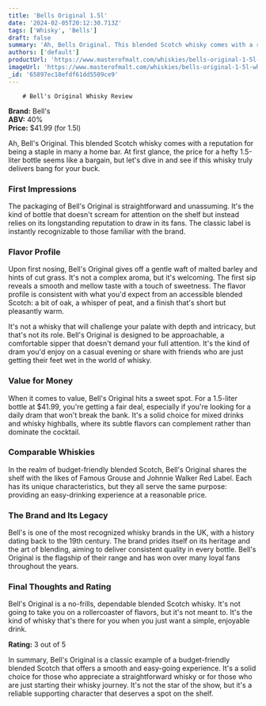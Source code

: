 ```yaml
---
title: 'Bells Original 1.5l'
date: '2024-02-05T20:12:30.713Z'
tags: ['Whisky', 'Bells']
draft: false
summary: 'Ah, Bells Original. This blended Scotch whisky comes with a reputation for being a staple in many a home bar. At first glance, th...'
authors: ['default']
productUrl: 'https://www.masterofmalt.com/whiskies/bells-original-1-5l-whisky/'
imageUrl: 'https://www.masterofmalt.com/whiskies/bells-original-1-5l-whisky.jpg'
_id: '65897ec18efdf61dd5509ce9'
---
```


        # Bell's Original Whisky Review

**Brand:** Bell's  
**ABV:** 40%  
**Price:** $41.99 (for 1.5l)

Ah, Bell's Original. This blended Scotch whisky comes with a reputation for being a staple in many a home bar. At first glance, the price for a hefty 1.5-liter bottle seems like a bargain, but let's dive in and see if this whisky truly delivers bang for your buck.

### First Impressions

The packaging of Bell's Original is straightforward and unassuming. It's the kind of bottle that doesn't scream for attention on the shelf but instead relies on its longstanding reputation to draw in its fans. The classic label is instantly recognizable to those familiar with the brand.

### Flavor Profile

Upon first nosing, Bell's Original gives off a gentle waft of malted barley and hints of cut grass. It's not a complex aroma, but it's welcoming. The first sip reveals a smooth and mellow taste with a touch of sweetness. The flavor profile is consistent with what you'd expect from an accessible blended Scotch: a bit of oak, a whisper of peat, and a finish that's short but pleasantly warm.

It's not a whisky that will challenge your palate with depth and intricacy, but that's not its role. Bell's Original is designed to be approachable, a comfortable sipper that doesn't demand your full attention. It's the kind of dram you'd enjoy on a casual evening or share with friends who are just getting their feet wet in the world of whisky.

### Value for Money

When it comes to value, Bell's Original hits a sweet spot. For a 1.5-liter bottle at $41.99, you're getting a fair deal, especially if you're looking for a daily dram that won't break the bank. It's a solid choice for mixed drinks and whisky highballs, where its subtle flavors can complement rather than dominate the cocktail.

### Comparable Whiskies

In the realm of budget-friendly blended Scotch, Bell's Original shares the shelf with the likes of Famous Grouse and Johnnie Walker Red Label. Each has its unique characteristics, but they all serve the same purpose: providing an easy-drinking experience at a reasonable price.

### The Brand and Its Legacy

Bell's is one of the most recognized whisky brands in the UK, with a history dating back to the 19th century. The brand prides itself on its heritage and the art of blending, aiming to deliver consistent quality in every bottle. Bell's Original is the flagship of their range and has won over many loyal fans throughout the years.

### Final Thoughts and Rating

Bell's Original is a no-frills, dependable blended Scotch whisky. It's not going to take you on a rollercoaster of flavors, but it's not meant to. It's the kind of whisky that's there for you when you just want a simple, enjoyable drink.

**Rating:** 3 out of 5

In summary, Bell's Original is a classic example of a budget-friendly blended Scotch that offers a smooth and easy-going experience. It's a solid choice for those who appreciate a straightforward whisky or for those who are just starting their whisky journey. It's not the star of the show, but it's a reliable supporting character that deserves a spot on the shelf.
